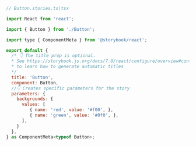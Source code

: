 ```js
// Button.stories.ts|tsx

import React from 'react';

import { Button } from './Button';

import type { ComponentMeta } from '@storybook/react';

export default {
  /* 👇 The title prop is optional.
  * See https://storybook.js.org/docs/7.0/react/configure/overview#configure-story-loading
  * to learn how to generate automatic titles
  */
  title: 'Button',
  component: Button,
  //👇 Creates specific parameters for the story
  parameters: {
    backgrounds: {
      values: [
         { name: 'red', value: '#f00', },
         { name: 'green', value: '#0f0', },
      ],
    }
  },
} as ComponentMeta<typeof Button>;
```